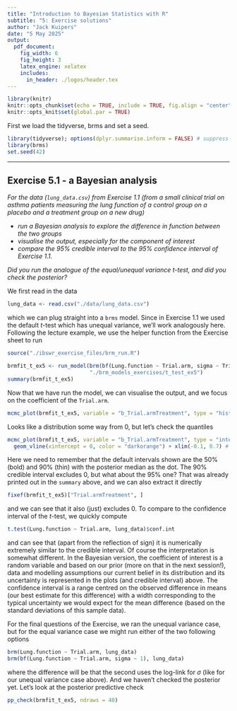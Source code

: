 ---
title: "Introduction to Bayesian Statistics with R"
subtitle: "5: Exercise solutions"
author: "Jack Kuipers"
date: "5 May 2025"
output:
  pdf_document:
    fig_width: 6
    fig_height: 3
    latex_engine: xelatex
    includes:
      in_header: ./logos/header.tex
---

```{r setup, include=FALSE}
library(knitr)
knitr::opts_chunk$set(echo = TRUE, include = TRUE, fig.align = "center")
knitr::opts_knit$set(global.par = TRUE)
```

First we load the tidyverse, brms and set a seed.

```{r, message=FALSE, warning=FALSE}
library(tidyverse); options(dplyr.summarise.inform = FALSE) # suppress summarise warnings
library(brms)
set.seed(42)
```


---

## Exercise 5.1 - a Bayesian analysis

*For the data (`lung_data.csv`) from Exercise 1.1 (from a small clinical trial on asthma patients measuring the lung function of a control group on a placebo and a treatment group on a new drug)*

* *run a Bayesian analysis to explore the difference in function between the two groups*
* *visualise the output, especially for the component of interest*
* *compare the 95% credible interval to the 95% confidence interval of Exercise 1.1.*

*Did you run the analogue of the equal/unequal variance $t$-test, and did you check the posterior?*

We first read in the data

```{r, message=FALSE}
lung_data <- read.csv("./data/lung_data.csv")
```

which we can plug straight into a `brms` model. Since in Exercise 1.1 we used the default $t$-test which has unequal variance, we'll work analogously here. Following the lecture example, we use the helper function from the Exercise sheet to run

```{r, eval = TRUE, echo = FALSE}
source("./ibswr_exercise_files/brm_run.R")
```

```{r, eval = TRUE, echo = TRUE}
brmfit_t_ex5 <- run_model(brm(bf(Lung.function ~ Trial.arm, sigma ~ Trial.arm), lung_data), 
                          "./brm_models_exercises/t_test_ex5")
summary(brmfit_t_ex5)
```

Now that we have run the model, we can visualise the output, and we focus on the coefficient of the `Trial.arm`. 

```{r, eval = TRUE, echo = TRUE, warning = FALSE, message = FALSE}
mcmc_plot(brmfit_t_ex5, variable = "b_Trial.armTreatment", type = "hist") 
```

Looks like a distribution some way from 0, but let's check the quantiles

```{r, eval = TRUE, echo = TRUE, warning = FALSE, message = FALSE, fig.height = 1.5}
mcmc_plot(brmfit_t_ex5, variable = "b_Trial.armTreatment", type = "intervals") + 
  geom_vline(xintercept = 0, color = "darkorange") + xlim(-0.1, 0.7) # add line at 0
```

Here we need to remember that the default intervals shown are the 50% (bold) and 90% (thin) with the posterior median as the dot. The 90% credible interval excludes 0, but what about the 95% one? That was already printed out in the `summary` above, and we can also extract it directly

```{r, eval = TRUE, echo = TRUE, warning = FALSE, message = FALSE}
fixef(brmfit_t_ex5)["Trial.armTreatment", ]
```

and we can see that it also (just) excludes 0. To compare to the confidence interval of the $t$-test, we quickly compute

```{r, eval = TRUE, echo = TRUE, warning = FALSE, message = FALSE}
t.test(Lung.function ~ Trial.arm, lung_data)$conf.int
```

and can see that (apart from the reflection of sign) it is numerically extremely similar to the credible interval. Of course the interpretation is somewhat different. In the Bayesian version, the coefficient of interest is a random variable and based on our prior (more on that in the next session!), data and modelling assumptions our current belief in its distribution and its uncertainty is represented in the plots (and credible interval) above. The confidence interval is a range centred on the observed difference in means (our best estimate for this difference) with a width corresponding to the typical uncertainty we would expect for the mean difference (based on the standard deviations of this sample data).

For the final questions of the Exercise, we ran the unequal variance case, but for the equal variance case we might run either of the two following options

```{r, eval = FALSE, echo = TRUE}
brm(Lung.function ~ Trial.arm, lung_data)
brm(bf(Lung.function ~ Trial.arm, sigma ~ 1), lung_data)
```

where the difference will be that the second uses the log-link for $\sigma$ (like for our unequal variance case above). And we haven't checked the posterior yet. Let's look at the posterior predictive check

```{r, eval = TRUE, echo = TRUE, warning = FALSE, message = FALSE}
pp_check(brmfit_t_ex5, ndraws = 40) 
```

